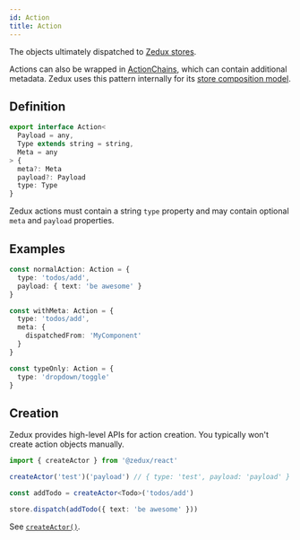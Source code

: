 ```yaml
---
id: Action
title: Action
---
```


The objects ultimately dispatched to [Zedux stores](../classes/Store).

Actions can also be wrapped in [ActionChains](ActionChain), which can contain additional metadata. Zedux uses this pattern internally for its [store composition model](/not-done).

## Definition

```ts
export interface Action<
  Payload = any,
  Type extends string = string,
  Meta = any
> {
  meta?: Meta
  payload?: Payload
  type: Type
}
```

Zedux actions must contain a string `type` property and may contain optional `meta` and `payload` properties.

## Examples

```ts
const normalAction: Action = {
  type: 'todos/add',
  payload: { text: 'be awesome' }
}

const withMeta: Action = {
  type: 'todos/add',
  meta: {
    dispatchedFrom: 'MyComponent'
  }
}

const typeOnly: Action = {
  type: 'dropdown/toggle'
}
```

## Creation

Zedux provides high-level APIs for action creation. You typically won't create action objects manually.

```ts
import { createActor } from '@zedux/react'

createActor('test')('payload') // { type: 'test', payload: 'payload' }

const addTodo = createActor<Todo>('todos/add')

store.dispatch(addTodo({ text: 'be awesome' }))
```

See [`createActor()`](../factories/createActor).
